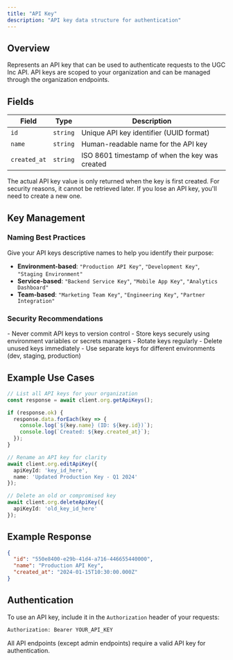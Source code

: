 ```yaml
---
title: "API Key"
description: "API key data structure for authentication"
---
```


## Overview

Represents an API key that can be used to authenticate requests to the UGC Inc API. API keys are scoped to your organization and can be managed through the organization endpoints.

## Fields

| Field | Type | Description |
|-------|------|-------------|
| `id` | `string` | Unique API key identifier (UUID format) |
| `name` | `string` | Human-readable name for the API key |
| `created_at` | `string` | ISO 8601 timestamp of when the key was created |

<Note>
  The actual API key value is only returned when the key is first created. For security reasons, it cannot be retrieved later. If you lose an API key, you'll need to create a new one.
</Note>

## Key Management

### Naming Best Practices

Give your API keys descriptive names to help you identify their purpose:

- **Environment-based**: `"Production API Key"`, `"Development Key"`, `"Staging Environment"`
- **Service-based**: `"Backend Service Key"`, `"Mobile App Key"`, `"Analytics Dashboard"`
- **Team-based**: `"Marketing Team Key"`, `"Engineering Key"`, `"Partner Integration"`

### Security Recommendations

<Warning>
  - Never commit API keys to version control
  - Store keys securely using environment variables or secrets managers
  - Rotate keys regularly
  - Delete unused keys immediately
  - Use separate keys for different environments (dev, staging, production)
</Warning>

## Example Use Cases

```typescript
// List all API keys for your organization
const response = await client.org.getApiKeys();

if (response.ok) {
  response.data.forEach(key => {
    console.log(`${key.name} (ID: ${key.id})`);
    console.log(`Created: ${key.created_at}`);
  });
}

// Rename an API key for clarity
await client.org.editApiKey({
  apiKeyId: 'key_id_here',
  name: 'Updated Production Key - Q1 2024'
});

// Delete an old or compromised key
await client.org.deleteApiKey({
  apiKeyId: 'old_key_id_here'
});
```

## Example Response

```json
{
  "id": "550e8400-e29b-41d4-a716-446655440000",
  "name": "Production API Key",
  "created_at": "2024-01-15T10:30:00.000Z"
}
```

## Authentication

To use an API key, include it in the `Authorization` header of your requests:

```bash
Authorization: Bearer YOUR_API_KEY
```

All API endpoints (except admin endpoints) require a valid API key for authentication.

